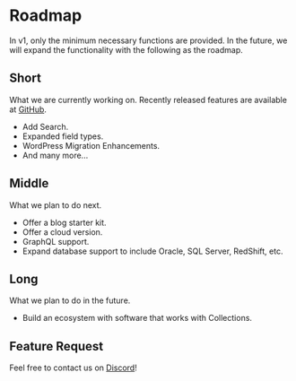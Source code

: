 # Roadmap

In v1, only the minimum necessary functions are provided. In the future, we will expand the functionality with the following as the roadmap.

## Short

What we are currently working on. Recently released features are available at [GitHub](https://github.com/collectionscms/collections/releases).

- Add Search.
- Expanded field types.
- WordPress Migration Enhancements.
- And many more...

## Middle

What we plan to do next.

- Offer a blog starter kit.
- Offer a cloud version.
- GraphQL support.
- Expand database support to include Oracle, SQL Server, RedShift, etc.

## Long

What we plan to do in the future.

- Build an ecosystem with software that works with Collections.

## Feature Request

Feel free to contact us on [Discord](https://discord.gg/a6FYDkV3Vk)!
